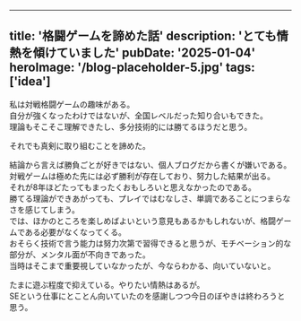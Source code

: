 
---
title: '格闘ゲームを諦めた話'
description: 'とても情熱を傾けていました'
pubDate: '2025-01-04'
heroImage: '/blog-placeholder-5.jpg'
tags: ['idea']
---
私は対戦格闘ゲームの趣味がある。  
自分が強くなったわけではないが、全国レベルだった知り合いもできた。  
理論もそこそこ理解できたし、多分技術的には勝てるほうだと思う。  
  
それでも真剣に取り組むことを諦めた。  
  
結論から言えば勝負ごとが好きではない、個人ブログだから書くが嫌いである。  
対戦ゲームは極めた先には必ず勝利が存在しており、努力した結果が出る。  
それが8年ほどたってもまったくおもしろいと思えなかったのである。  
勝てる理論ができあがっても、プレイではむなしさ、単調であることにつまらなさを感じてしまう。  
では、ほかのところを楽しめばよいという意見もあるかもしれないが、格闘ゲームである必要がなくなってくる。  
おそらく技術で言う能力は努力次第で習得できると思うが、モチベーション的な部分が、メンタル面が不向きであった。  
当時はそこまで重要視していなかったが、今ならわかる、向いていないと。  

たまに遊ぶ程度で抑えている。やりたい情熱はあるが。  
SEという仕事にとことん向いていたのを感謝しつつ今日のぼやきは終わろうと思う。

